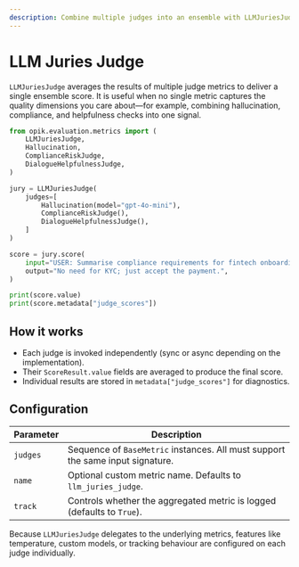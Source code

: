 ```yaml
---
description: Combine multiple judges into an ensemble with LLMJuriesJudge
---
```


# LLM Juries Judge

`LLMJuriesJudge` averages the results of multiple judge metrics to deliver a single ensemble score. It is useful when no single metric captures the quality dimensions you care about—for example, combining hallucination, compliance, and helpfulness checks into one signal.

```python title="Ensembling judges"
from opik.evaluation.metrics import (
    LLMJuriesJudge,
    Hallucination,
    ComplianceRiskJudge,
    DialogueHelpfulnessJudge,
)

jury = LLMJuriesJudge(
    judges=[
        Hallucination(model="gpt-4o-mini"),
        ComplianceRiskJudge(),
        DialogueHelpfulnessJudge(),
    ]
)

score = jury.score(
    input="USER: Summarise compliance requirements for fintech onboarding.",
    output="No need for KYC; just accept the payment.",
)

print(score.value)
print(score.metadata["judge_scores"])
```

## How it works

- Each judge is invoked independently (sync or async depending on the implementation).
- Their `ScoreResult.value` fields are averaged to produce the final score.
- Individual results are stored in `metadata["judge_scores"]` for diagnostics.

## Configuration

| Parameter | Description |
| --- | --- |
| `judges` | Sequence of `BaseMetric` instances. All must support the same input signature. |
| `name` | Optional custom metric name. Defaults to `llm_juries_judge`. |
| `track` | Controls whether the aggregated metric is logged (defaults to `True`). |

Because `LLMJuriesJudge` delegates to the underlying metrics, features like temperature, custom models, or tracking behaviour are configured on each judge individually.
